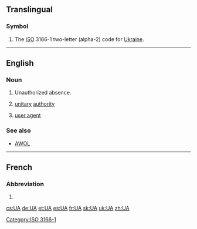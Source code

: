 {{also|Appendix:Variations of "ua"}}
==Translingual==

===Symbol===
{{head|mul|symbol}}
# The [[ISO]] 3166-1 two-letter (alpha-2) code for [[Ukraine]].

[[Category:ISO 3166-1]]

----

==English==

===Noun===
{{en-noun}}

# {{label|en|military}} Unauthorized absence.
# {{lb|en|UK|government}} [[unitary]] [[authority]]
# {{lb|en|computing}} [[user agent]]

===See also===
* [[AWOL]]

----

==French==

===Abbreviation===
{{rfc-header|Abbreviation}}
{{head|fr|abbreviation}}
# {{abbreviation of|lang=fr|unité astronomique}}

[[cs:UA]]
[[de:UA]]
[[et:UA]]
[[es:UA]]
[[fr:UA]]
[[sk:UA]]
[[uk:UA]]
[[zh:UA]]